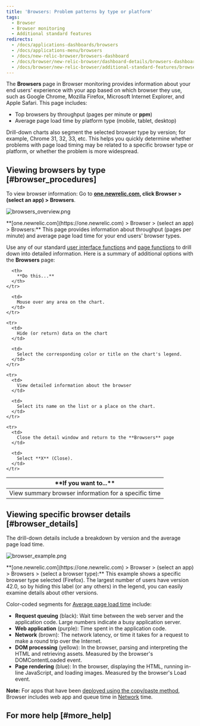 ```yaml
---
title: 'Browsers: Problem patterns by type or platform'
tags:
  - Browser
  - Browser monitoring
  - Additional standard features
redirects:
  - /docs/applications-dashboards/browsers
  - /docs/applications-menu/browsers
  - /docs/new-relic-browser/browsers-dashboard
  - /docs/browser/new-relic-browser/dashboard-details/browsers-dashboard
  - /docs/browser/new-relic-browser/additional-standard-features/browsers-problem-patterns-type-or-location
---
```


The **Browsers** page in Browser monitoring provides information about your end users' experience with your app based on which browser they use, such as Google Chrome, Mozilla Firefox, Microsoft Internet Explorer, and Apple Safari. This page includes:

* Top browsers by throughput (pages per minute or **ppm**)
* Average page load time by platform type (mobile, tablet, desktop)

Drill-down charts also segment the selected browser type by version; for example, Chrome 31, 32, 33, etc. This helps you quickly determine whether problems with page load timing may be related to a specific browser type or platform, or whether the problem is more widespread.

## Viewing browsers by type [#browser_procedures]

To view browser information: Go to **[one.newrelic.com](https://one.newrelic.com), click Browser > (select an app) > Browsers**.

![browsers_overview.png](./images/browsers_overview.png "browsers_overview.png")

<figcaption>
  **[one.newrelic.com](https://one.newrelic.com) > Browser > (select an app) > Browsers:** This page provides information about throughput (pages per minute) and average page load time for your end users' browser types.
</figcaption>

Use any of our standard [user interface functions](/docs/accounts-partnerships/education/getting-started-new-relic/new-relic-user-interface) and [page functions](/docs/data-analysis/user-interface-functions/standard-page-functions) to drill down into detailed information. Here is a summary of additional options with the **Browsers** page:

<table>
  <thead>
    <tr>
      <th width={200}>
        **If you want to...**
      </th>

      <th>
        **Do this...**
      </th>
    </tr>
  </thead>

  <tbody>
    <tr>
      <td>
        View summary browser information for a specific time
      </td>

      <td>
        Mouse over any area on the chart.
      </td>
    </tr>

    <tr>
      <td>
        Hide (or return) data on the chart
      </td>

      <td>
        Select the corresponding color or title on the chart's legend.
      </td>
    </tr>

    <tr>
      <td>
        View detailed information about the browser
      </td>

      <td>
        Select its name on the list or a place on the chart.
      </td>
    </tr>

    <tr>
      <td>
        Close the detail window and return to the **Browsers** page
      </td>

      <td>
        Select **X** (Close).
      </td>
    </tr>
  </tbody>
</table>

## Viewing specific browser details [#browser_details]

The drill-down details include a breakdown by version and the average page load time.

![browser_example.png](./images/browser_example.png "browser_example.png")

<figcaption>
  **[one.newrelic.com](https://one.newrelic.com) > Browser > (select an app) > Browsers > (select a browser type):** This example shows a specific browser type selected (Firefox). The largest number of users have version 42.0, so by hiding this label (or any others) in the legend, you can easily examine details about other versions.
</figcaption>

Color-coded segments for [Average page load time](/docs/browser/new-relic-browser/page-load-timing/page-load-timing-process) include:

* **Request queuing** (black): Wait time between the web server and the application code. Large numbers indicate a busy application server.
* **Web application** (purple): Time spent in the application code.
* **Network** (brown): The network latency, or time it takes for a request to make a round trip over the Internet.
* **DOM processing** (yellow): In the browser, parsing and interpreting the HTML and retrieving assets. Measured by the browser's DOMContentLoaded event.
* **Page rendering** (blue): In the browser, displaying the HTML, running in-line JavaScript, and loading images. Measured by the browser's Load event.

**Note:** For apps that have been [deployed using the copy/paste method](/docs/browser/new-relic-browser/installation-configuration/adding-apps-new-relic-browser), Browser includes web app and queue time in [Network](/docs/browser/new-relic-browser/page-load-timing-resources/page-load-timing-process#h3-network) time.

## For more help [#more_help]
